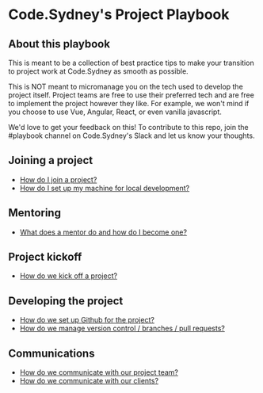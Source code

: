 # Code.Sydney's Project Playbook

## About this playbook

This is meant to be a collection of best practice tips to make your transition to project work at Code.Sydney as smooth as possible.

This is NOT meant to micromanage you on the tech used to develop the project itself. Project teams are free to use their preferred tech and are free to implement the project however they like. For example, we won't mind if you choose to use Vue, Angular, React, or even vanilla javascript.

We'd love to get your feedback on this! To contribute to this repo, join the #playbook channel on Code.Sydney's Slack and let us know your thoughts.

## Joining a project

- [How do I join a project?](docs/join-a-project)
- [How do I set up my machine for local development?](docs/machine-setup)

## Mentoring

- [What does a mentor do and how do I become one?](docs/mentor-role)

## Project kickoff

- [How do we kick off a project?](docs/project-kickoff)

## Developing the project

- [How do we set up Github for the project?](docs/github-setup)
- [How do we manage version control / branches / pull requests?](docs/pull-request)

## Communications

- [How do we communicate with our project team?](docs/project-team-comms)
- [How do we communicate with our clients?](docs/client-comms)
